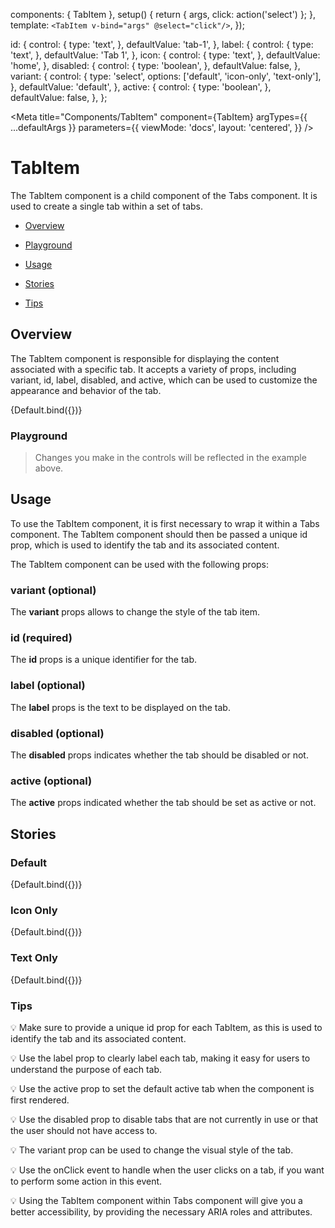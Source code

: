 
  components: { TabItem },
  setup() {
    return { args, click: action('select') };
  },
  template: `
    <TabItem v-bind="args" @select="click"/>
  `,
});

  id: {
    control: {
      type: 'text',
    },
    defaultValue: 'tab-1',
  },
  label: {
    control: {
      type: 'text',
    },
    defaultValue: 'Tab 1',
  },
  icon: {
    control: {
      type: 'text',
    },
    defaultValue: 'home',
  },
  disabled: {
    control: {
      type: 'boolean',
    },
    defaultValue: false,
  },
  variant: {
    control: {
      type: 'select',
      options: ['default', 'icon-only', 'text-only'],
    },
    defaultValue: 'default',
  },
  active: {
    control: {
      type: 'boolean',
    },
    defaultValue: false,
  },
};

<Meta
  title="Components/TabItem"
  component={TabItem}
  argTypes={{ ...defaultArgs }}
  parameters={{
    viewMode: 'docs',
    layout: 'centered',
  }}
/>

# TabItem

The TabItem component is a child component of the Tabs component. It is used to create a single tab within a set of tabs.

- [Overview](#overview)

- [Playground](#playground)

- [Usage](#usage)

- [Stories](#stories)

- [Tips](#tips)

## Overview <a id="overview" />

The TabItem component is responsible for displaying the content associated with a specific tab. It accepts a variety of props, including variant, id, label, disabled, and active, which can be used to customize the appearance and behavior of the tab.

<Canvas withSource="open">
  <Story
    name="Overview"
    argTypes={{ ...Default.argTypes }}
    args={{ variant: 'default' }}
  >
    {Default.bind({})}
  </Story>
</Canvas>

### Playground

> Changes you make in the controls will be reflected in the example above.

<ArgsTable story="Overview" exclude={/^(select|icon|on.*)$/} />

## Usage <a id="usage" />

To use the TabItem component, it is first necessary to wrap it within a Tabs component. The TabItem component should then be passed a unique id prop, which is used to identify the tab and its associated content.

The TabItem component can be used with the following props:

### variant (optional)

The **variant** props allows to change the style of the tab item.

### id (required)

The **id** props is a unique identifier for the tab.

### label (optional)

The **label** props is the text to be displayed on the tab.

### disabled (optional)

The **disabled** props indicates whether the tab should be disabled or not.

### active (optional)

The **active** props indicated whether the tab should be set as active or not.

## Stories <a id="stories" />

### Default

<Canvas withSource="open">
  <Story
    name="Default"
    argTypes={{ ...Default.argTypes }}
    args={{ variant: 'default' }}
  >
    {Default.bind({})}
  </Story>
</Canvas>

### Icon Only

<Canvas withSource="open">
  <Story
    name="Icon Only"
    argTypes={{ ...Default.argTypes }}
    args={{
      variant: 'icon-only',
    }}
  >
    {Default.bind({})}
  </Story>
</Canvas>

### Text Only

<Canvas withSource="open">
  <Story
    name="Text Only"
    argTypes={{ ...Default.argTypes }}
    args={{
      variant: 'text-only',
    }}
  >
    {Default.bind({})}
  </Story>
</Canvas>

### Tips <a id="tips" />

💡 Make sure to provide a unique id prop for each TabItem, as this is used to identify the tab and its associated content.

💡 Use the label prop to clearly label each tab, making it easy for users to understand the purpose of each tab.

💡 Use the active prop to set the default active tab when the component is first rendered.

💡 Use the disabled prop to disable tabs that are not currently in use or that the user should not have access to.

💡 The variant prop can be used to change the visual style of the tab.

💡 Use the onClick event to handle when the user clicks on a tab, if you want to perform some action in this event.

💡 Using the TabItem component within Tabs component will give you a better accessibility, by providing the necessary ARIA roles and attributes.
